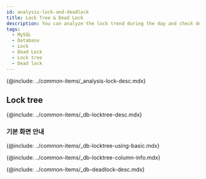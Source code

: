 ```yaml
---
id: analysis-lock-and-deadlock
title: Lock Tree & Dead Lock
description: You can analyze the lock trend during the day and check deadlocked queries.
tags:
  - MySQL
  - Database
  - Lock
  - Dead Lock
  - Lock tree
  - Dead lock
---
```



<!-- 개요 -->

{@include: ../common-items/_analysis-lock-desc.mdx}

## Lock tree

{@include: ../common-items/_db-locktree-desc.mdx} 

### 기본 화면 안내

{@include: ../common-items/_db-locktree-using-basic.mdx}  

<!-- 락트리 컬럼 정보 -->

{@include: ../common-items/_db-locktree-column-info.mdx}  

<!-- 데드락 -->

{@include: ../common-items/_db-deadlock-desc.mdx}  
